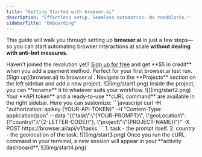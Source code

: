 ```yaml
---
title: "Getting Started with browser.ai"
description: "Effortless setup. Seamless automation. No roadblocks."
sidebarTitle: "Onboarding"
---
```


This guide will walk you through setting up **browser.ai** in just a few steps—so you can start automating browser interactions at scale **without dealing with anti-bot measures**.

<Tip>
  Haven't joined the revolution yet? <a href="https://brightdata.com/" target="_blank">Sign up for free</a> and get **$5 in credit** when you add a payment method. Perfect for your first browser.ai test run.
</Tip>

<Steps>
  <Step title="Sign up">
    [Sign up](browser.ai) to browser.ai .
  </Step>

  <Step title="Go to Projects">
    Navigate to the **Projects** section on the left sidebar and add a new project.
    <Frame>
  ![](img/start1.png)
</Frame>
  </Step>

  <Step title="Name Your Project">
    Inside the project, you can **rename** it to whatever suits your workflow.
    <Frame>
  ![](img/start2.png)
</Frame>
  </Step>

  <Step title="Send you first task">
    Your **API token** and a ready-to-use **cURL command** are available in the right sidebar. Here you can sustomize:
    ```javascript
curl -H "authorization: apikey {YOUR-API-TOKEN}" -H "Content-Type: application/json" --data "{\"task\":\"{YOUR-PROMPT}\", \"geoLocation\":{\"country\":\"{2-LETTER-CODE}\"}, \"project\":\"{PROJECT-NAME}\"}" -X POST https://browser.ai/api/v1/tasks
```
    1. task - the prompt itself.
    2. country - the geolocation of the task.
    <Frame>
  ![](img/start3.png)
</Frame>
  </Step>
  <Step title="Session dashboard">
    Once you run the cURL command in your terminal, a new session will appear in your **activity dashboard**.
    <Frame>
  ![](img/start4.png)
</Frame>
  </Step>
</Steps>